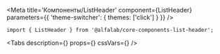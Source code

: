 


<Meta
    title='Компоненты/ListHeader'
    component={ListHeader}
    parameters={{ 'theme-switcher': { themes: ['click'] } }}
/>

<!-- Canvas -->

<Story name='ListHeader'>
    <ListHeader
        title={text('title', 'Заголовок')}
        description={text('description', 'Описание')}
        filled={boolean('filled', true)}
    />
</Story>

<!-- Docs -->

<ComponentHeader
    name='ListHeader'
    version={version}
    package='@alfalab/core-components-list-header'
    stage={2}
/>

```tsx
import { ListHeader } from '@alfalab/core-components-list-header';
```

<Tabs
    description={<Description />}
    props={<Props of={ListHeader} />}
    cssVars={<CssVars css={styles} />}
/>
